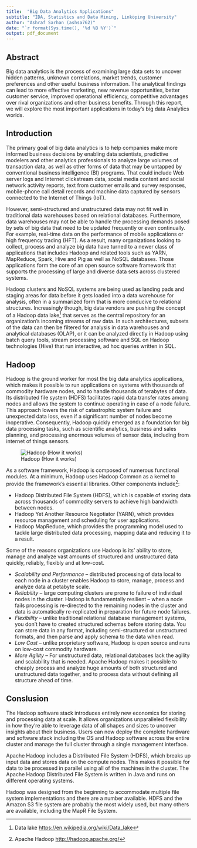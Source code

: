 ```yaml
---
title:  "Big Data Analytics Applications"
subtitle: "IDA, Statistics and Data Mining, Linköping University"
author: "Ashraf Sarhan (ashsa762)"
date: "`r format(Sys.time(), '%d %B %Y')`"
output: pdf_document
---
```


## Abstract

Big data analytics is the process of examining large data sets to uncover hidden patterns, unknown correlations, market trends, customer preferences and other useful business information. The analytical findings can lead to more effective marketing, new revenue opportunities, better customer service, improved operational efficiency, competitive advantages over rival organizations and other business benefits. Through this report, we will explore the most important applications in today's big data Analytics worlds.

## Introduction

The primary goal of big data analytics is to help companies make more informed business decisions by enabling data scientists, predictive modelers and other analytics professionals to analyze large volumes of transaction data, as well as other forms of data that may be untapped by conventional business intelligence (BI) programs. That could include Web server logs and Internet clickstream data, social media content and social network activity reports, text from customer emails and survey responses, mobile-phone call detail records and machine data captured by sensors connected to the Internet of Things (IoT). 

However, semi-structured and unstructured data may not fit well in traditional data warehouses based on relational databases. Furthermore, data warehouses may not be able to handle the processing demands posed by sets of big data that need to be updated frequently or even continually. For example, real-time data on the performance of mobile applications or high frequency trading (HFT). As a result, many organizations looking to collect, process and analyze big data have turned to a newer class of applications that includes Hadoop and related tools such as YARN, MapReduce, Spark, Hive and Pig as well as NoSQL databases. Those applications form the core of an open source software framework that supports the processing of large and diverse data sets across clustered systems.

Hadoop clusters and NoSQL systems are being used as landing pads and staging areas for data before it gets loaded into a data warehouse for analysis, often in a summarized form that is more conducive to relational structures. Increasingly though, big data vendors are pushing the concept of a Hadoop data lake[^1] that serves as the central repository for an organization's incoming streams of raw data. In such architectures, subsets of the data can then be filtered for analysis in data warehouses and analytical databases (OLAP), or it can be analyzed directly in Hadoop using batch query tools, stream processing software and SQL on Hadoop technologies (Hive) that run interactive, ad hoc queries written in SQL.

## Hadoop
Hadoop is the ground worker for most the big data analytics applications, which makes it possible to run applications on systems with thousands of commodity hardware nodes, and to handle thousands of terabytes of data. Its distributed file system (HDFS) facilitates rapid data transfer rates among nodes and allows the system to continue operating in case of a node failure. This approach lowers the risk of catastrophic system failure and unexpected data loss, even if a significant number of nodes become inoperative. Consequently, Hadoop quickly emerged as a foundation for big data processing tasks, such as scientific analytics, business and sales planning, and processing enormous volumes of sensor data, including from internet of things sensors.

![Hadoop (How it works)](http://idiro.com/wp-content/uploads/2012/08/hadoop-overview.gif)

As a software framework, Hadoop is composed of numerous functional modules. At a minimum, Hadoop uses Hadoop Common as a kernel to provide the framework's essential libraries. Other components include[^2]: 

* Hadoop Distributed File System (HDFS), which is capable of storing data across thousands of commodity servers to achieve high bandwidth between nodes.
* Hadoop Yet Another Resource Negotiator (YARN), which provides resource management and scheduling for user applications.
* Hadoop MapReduce, which provides the programming model used to tackle large distributed data processing, mapping data and reducing it to a result.

Some of the reasons organizations use Hadoop is its’ ability to store, manage and analyze vast amounts of structured and unstructured data quickly, reliably, flexibly and at low-cost.

* _Scalability and Performance_ – distributed processing of data local to each node in a cluster enables Hadoop to store, manage, process and analyze data at petabyte scale.
* _Reliability_ – large computing clusters are prone to failure of individual nodes in the cluster. Hadoop is fundamentally resilient – when a node fails processing is re-directed to the remaining nodes in the cluster and data is automatically re-replicated in preparation for future node failures.
* _Flexibility_ – unlike traditional relational database management systems, you don’t have to created structured schemas before storing data. You can store data in any format, including semi-structured or unstructured formats, and then parse and apply schema to the data when read.
* _Low Cost_ – unlike proprietary software, Hadoop is open source and runs on low-cost commodity hardware.
* _More Agility_ – For unstructured data, relational databases lack the agility and scalability that is needed. Apache Hadoop makes it possible to cheaply process and analyze huge amounts of both structured and unstructured data together, and to process data without defining all structure ahead of time.

## Conslusion
The Hadoop software stack introduces entirely new economics for storing and processing data at scale. It allows organizations unparalleled flexibility in how they’re able to leverage data of all shapes and sizes to uncover insights about their business. Users can now deploy the complete hardware and software stack including the OS and Hadoop software across the entire cluster and manage the full cluster through a single management interface.

Apache Hadoop includes a Distributed File System (HDFS), which breaks up input data and stores data on the compute nodes. This makes it possible for data to be processed in parallel using all of the machines in the cluster. The Apache Hadoop Distributed File System is written in Java and runs on different operating systems.

Hadoop was designed from the beginning to accommodate multiple file system implementations and there are a number available. HDFS and the Amazon S3 file system are probably the most widely used, but many others are available, including the MapR File System.

[^1]: Data lake <https://en.wikipedia.org/wiki/Data_lake>
[^2]: Apache Hadoop <http://hadoop.apache.org/>






